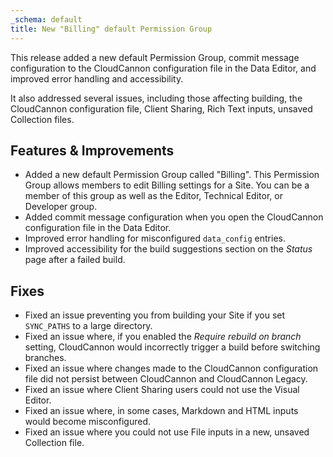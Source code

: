 ```yaml
---
_schema: default
title: New "Billing" default Permission Group
---
```

This release added a new default Permission Group, commit message configuration to the CloudCannon configuration file in the Data Editor, and improved error handling and accessibility.

It also addressed several issues, including those affecting building, the CloudCannon configuration file, Client Sharing, Rich Text inputs, unsaved Collection files.

## Features & Improvements

* Added a new default Permission Group called "Billing". This Permission Group allows members to edit Billing settings for a Site. You can be a member of this group as well as the Editor, Technical Editor, or Developer group.
* Added commit message configuration when you open the CloudCannon configuration file in the Data Editor.
* Improved error handling for misconfigured `data_config` entries.
* Improved accessibility for the build suggestions section on the *Status* page after a failed build.

## Fixes

* Fixed an issue preventing you from building your Site if you set `SYNC_PATHS` to a large directory.
* Fixed an issue where, if you enabled the *Require rebuild on branch* setting, CloudCannon would incorrectly trigger a build before switching branches.
* Fixed an issue where changes made to the CloudCannon configuration file did not persist between CloudCannon and CloudCannon Legacy.
* Fixed an issue where Client Sharing users could not use the Visual Editor.
* Fixed an issue where, in some cases, Markdown and HTML inputs would become misconfigured.
* Fixed an issue where you could not use File inputs in a new, unsaved Collection file.